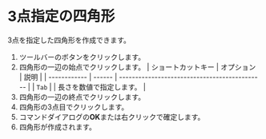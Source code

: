 
# 3点指定の四角形

3点を指定した四角形を作成できます。


<KinouGaiyou shortcut='' command='Three Point Rectangle' button='ツールバー' />

1. ツールバーのボタンをクリックします。
2. 四角形の一辺の始点でクリックします。
   | ショートカットキー | オプション | 説明                                   |
   | ------------ | ------ | --------------------------------------------- |
   | `Tab`        |        | 長さを数値で指定します。 |
3. 四角形の一辺の終点でクリックします。
4. 四角形の3点目でクリックします。
5. コマンドダイアログの**OK**または右クリックで確定します。
6. 四角形が作成されます。

